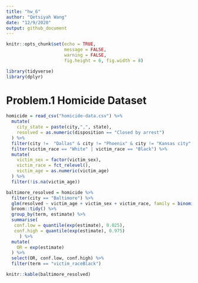 ```yaml
---
title: "hw_6"
author: "Qetsiyah Wang"
date: "12/9/2020"
output: github_document
---
```


```r
knitr::opts_chunk$set(echo = TRUE,
                      message = FALSE,
                      warning = FALSE,
                      fig.height = 6, fig.width = 8)

library(tidyverse)
library(dplyr)
```

# Problem.1 Homicide Dataset

```r


homicide = read_csv("homicide-data.csv") %>%
  mutate(
    city_state = paste(city,",", state),
    resolved = as.numeric(disposition == "Closed by arrest")
  ) %>%
  filter(city !=  "Dallas" & city != "Phoenix" & city != "Kansas city" & city != "Tulsa") %>%
  filter(victim_race == "White" | victim_race == "Black") %>%
  mutate(
    victim_sex = factor(victim_sex),
    victim_race = fct_relevel(),
    victim_age = as.numeric(victim_age)
  ) %>%
  filter(!is.na(victim_age))

baltimore_resolved = homicide %>%
  filter(city == "Baltimore") %>%
  glm(resolved ~ victim_age + victim_sex + victim_race, family = binomial(), data = .) %>%
  broom::tidy() %>%
  group_by(term, estimate) %>%
  summarise(
   conf.low = quantile(exp(estimate), 0.025),
   conf.high = quantile(exp(estimate), 0.975)
     ) %>%
  mutate(
    OR = exp(estimate)
  ) %>%
  select(OR, conf.low, conf.high) %>%
  filter(term == "victim_raceBlack")

knitr::kable(baltimore_resolved)
```

```r



```





